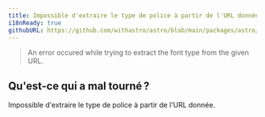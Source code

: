 ```yaml
---
title: Impossible d'extraire le type de police à partir de l'URL donnée.
i18nReady: true
githubURL: https://github.com/withastro/astro/blob/main/packages/astro/src/core/errors/errors-data.ts
---
```


> An error occured while trying to extract the font type from the given URL.

## Qu'est-ce qui a mal tourné ?
Impossible d'extraire le type de police à partir de l'URL donnée.
